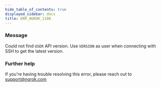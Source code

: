 ```yaml
---
hide_table_of_contents: true
displayed_sidebar: docs
title: ERR_NGROK_1106
---
```


### Message

Could not find `USER` API version. Use `VERSION` as user when connecting with SSH to get the latest version.

<ErrorDetails />

### Further help

If you're having trouble resolving this error, please reach out to [support@ngrok.com](mailto:support@ngrok.com?subject=Help%20with%20ERR_NGROK_1106)
